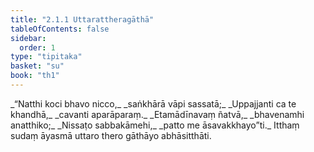 ```yaml
---
title: "2.1.1 Uttarattheragāthā"
tableOfContents: false
sidebar:
  order: 1
type: "tipitaka"
basket: "su"
book: "th1"
---
```



<DynamicBreadcrumb />

<Division number="121" book="th1">

<Paragraph number="274" type="verses" book="th1">
_“Natthi koci bhavo nicco,_  
_saṅkhārā vāpi sassatā;_  
_Uppajjanti ca te khandhā,_  
_cavanti aparāparaṃ._  

</Paragraph>

</Division>
<Division number="122" book="th1">

<Paragraph number="275" type="verses" book="th1">
_Etamādīnavaṃ ñatvā,_  
_bhavenamhi anatthiko;_  
_Nissaṭo sabbakāmehi,_  
_patto me āsavakkhayo”ti._  

</Paragraph>

<Paragraph number="276" book="th1">
Itthaṃ sudaṃ āyasmā uttaro thero gāthāyo abhāsitthāti.
</Paragraph>
</Division>
